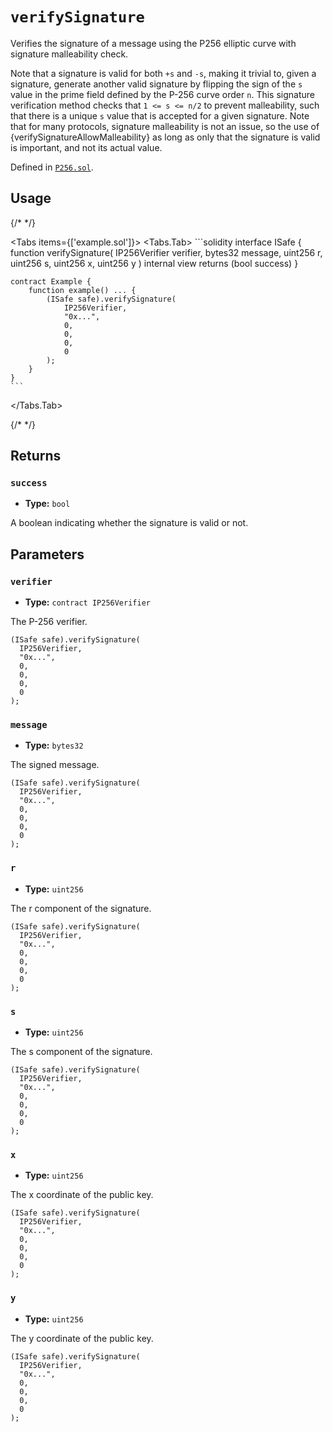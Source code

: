 




# `verifySignature` 



Verifies the signature of a message using the P256 elliptic curve with signature
malleability check.

Note that a signature is valid for both `+s` and `-s`, making it trivial to, given a
signature, generate another valid signature by flipping the sign of the `s` value in the
prime field defined by the P-256 curve order `n`. This signature verification method checks
that `1 <= s <= n/2` to prevent malleability, such that there is a unique `s` value that is
accepted for a given signature. Note that for many protocols, signature malleability is not
an issue, so the use of \{verifySignatureAllowMalleability\} as long as only that the signature
is valid is important, and not its actual value.




Defined in [`P256.sol`](https://github.com/safe-global/safe-modules/tree/passkey/v0.2.1/modules/passkey/contracts/libraries/P256.sol#L48).


## Usage

{/* <!-- vale off --> */}

<Tabs items={['example.sol']}>
  <Tabs.Tab>
    ```solidity
    interface ISafe {
        function verifySignature(
            IP256Verifier verifier,
            bytes32 message,
            uint256 r,
            uint256 s,
            uint256 x,
            uint256 y
        ) internal view returns (bool success)
    }

    contract Example {
        function example() ... {
            (ISafe safe).verifySignature(
                IP256Verifier,
                "0x...",
                0,
                0,
                0,
                0
            );
        }
    }
    ```
  </Tabs.Tab>
</Tabs>

{/* <!-- vale on --> */}

## Returns

### `success`

  - **Type:** `bool`

  A boolean indicating whether the signature is valid or not.




## Parameters

### `verifier`

  - **Type:** `contract IP256Verifier`

  The P-256 verifier.

  ```solidity focus=2
  (ISafe safe).verifySignature(
    IP256Verifier,
    "0x...",
    0,
    0,
    0,
    0
  );
  ```


### `message`

  - **Type:** `bytes32`

  The signed message.

  ```solidity focus=3
  (ISafe safe).verifySignature(
    IP256Verifier,
    "0x...",
    0,
    0,
    0,
    0
  );
  ```


### `r`

  - **Type:** `uint256`

  The r component of the signature.

  ```solidity focus=4
  (ISafe safe).verifySignature(
    IP256Verifier,
    "0x...",
    0,
    0,
    0,
    0
  );
  ```


### `s`

  - **Type:** `uint256`

  The s component of the signature.

  ```solidity focus=5
  (ISafe safe).verifySignature(
    IP256Verifier,
    "0x...",
    0,
    0,
    0,
    0
  );
  ```


### `x`

  - **Type:** `uint256`

  The x coordinate of the public key.

  ```solidity focus=6
  (ISafe safe).verifySignature(
    IP256Verifier,
    "0x...",
    0,
    0,
    0,
    0
  );
  ```


### `y`

  - **Type:** `uint256`

  The y coordinate of the public key.

  ```solidity focus=7
  (ISafe safe).verifySignature(
    IP256Verifier,
    "0x...",
    0,
    0,
    0,
    0
  );
  ```






